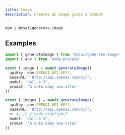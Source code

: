 ```yaml
---
title: Image
description: Creates an image given a prompt.
---
```



<PkgSizeBadge pkg="@xsai/generate-image" />

```package-install
npm i @xsai/generate-image
```

## Examples

```ts twoslash
import { generateImage } from '@xsai/generate-image'
import { env } from 'node:process'

const { image } = await generateImage({
  apiKey: env.OPENAI_API_KEY!,
  baseURL: 'http://api.openai.com/v1/',
  model: 'dall-e-3',
  prompt: 'A cute baby sea otter'
})

const { images } = await generateImage({
  apiKey: env.OPENAI_API_KEY!,
  baseURL: 'http://api.openai.com/v1/',
  n: 4, // [!code highlight]
  model: 'dall-e-3',
  prompt: 'A cute baby sea otter'
})
```
